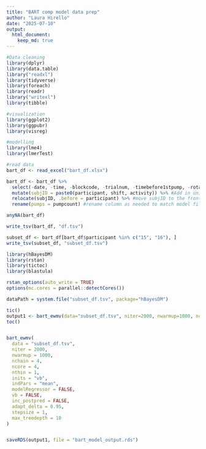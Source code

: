 ```yaml
---
title: "BART comp model data prep"
author: "Laura Hirello"
date: "2025-07-10"
output: 
  html_document: 
    keep_md: true
---
```


```r
#Data cleaning
library(dplyr) 
library(data.table)
library("readxl")
library(tidyverse)
library(foreach)
library(readr)
library("writexl")
library(tibble)

#visualization
library(ggplot2)
library(ggpubr)
library(visreg)

#modelling
library(lme4)
library(lmerTest)

#read data
bart_df <- read_excel("bart_df.xlsx")

bart_df <- bart_df %>%
  select(-date, -time, -blockcode, -trialnum, -timebefore1stpump, -rotation, -d_n, -totalearningsBART, -ballooncount,   -explosionpoint, -wantedpumps, -pumpresult) %>% #remove unneeded columns
  mutate(subjID = paste0(participant, shift, activity)) %>% #Add in unique subject x trial identifier
  relocate(subjID, .before = participant) %>% #move subjID to the front (personal preference)
  rename(pumps = pumpcount) #rename column as needed to match model files

anyNA(bart_df)

write_tsv(bart_df, "df.tsv")

subset_df <- bart_df[bart_df$participant %in% c("15", "16"), ]
write_tsv(subset_df, "subset_df.tsv")

```



```r
library(hBayesDM)
library(rstan)
library(tictoc)
library(blastula)

rstan_options(auto_write = TRUE)
options(mc.cores = parallel::detectCores())

dataPath = system.file("subset_df.tsv", package="hBayesDM")

tic()
output1 <- bart_ewmv(data="subset_df.tsv", niter=2000, nwarmup=1000, nchain=4, ncore=4)
toc()


bart_ewmv(
  data = "subset_df.tsv",
  niter = 2000,
  nwarmup = 1000,
  nchain = 4,
  ncore = 4,
  nthin = 1,
  inits = "vb",
  indPars = "mean",
  modelRegressor = FALSE,
  vb = FALSE,
  inc_postpred = FALSE,
  adapt_delta = 0.95,
  stepsize = 1,
  max_treedepth = 10
)


saveRDS(output1, file = "bart_model_output.rds")

```

